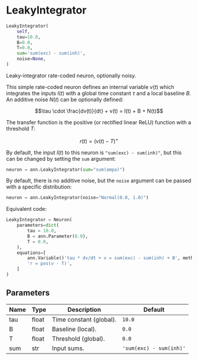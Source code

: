 # LeakyIntegrator { #ANNarchy.models.Neurons.LeakyIntegrator }

```python
LeakyIntegrator(
    self,
    tau=10.0,
    B=0.0,
    T=0.0,
    sum='sum(exc) - sum(inh)',
    noise=None,
)
```

Leaky-integrator rate-coded neuron, optionally noisy.

This simple rate-coded neuron defines an internal variable $v(t)$ which integrates the inputs $I(t)$ with a global time constant $\tau$ and a local baseline $B$. An additive noise $N(t)$ can be optionally defined: 

$$\tau \cdot \frac{dv(t)}{dt} + v(t) = I(t) + B + N(t)$$

The transfer function is the positive (or rectified linear ReLU) function with a threshold $T$:

$$r(t) = (v(t) - T)^+$$

By default, the input $I(t)$ to this neuron is `"sum(exc) - sum(inh)"`, but this can be changed by  setting the ``sum`` argument:

```python
neuron = ann.LeakyIntegrator(sum="sum(ampa)")
```

By default, there is no additive noise, but the ``noise`` argument can be passed with a specific distribution:

```python
neuron = ann.LeakyIntegrator(noise="Normal(0.0, 1.0)")
```

Equivalent code:

```python
LeakyIntegrator = Neuron(
    parameters=dict(
        tau = 10.0,
        B = ann.Parameter(0.0),
        T = 0.0,
    ), 
    equations=[
        ann.Variable()'tau * dv/dt + v = sum(exc) - sum(inh) + B', method=exponential),
        'r = pos(v - T)',
    ]
)
```

## Parameters {.doc-section .doc-section-parameters}

| Name   | Type   | Description             | Default                 |
|--------|--------|-------------------------|-------------------------|
| tau    | float  | Time constant (global). | `10.0`                  |
| B      | float  | Baseline (local).       | `0.0`                   |
| T      | float  | Threshold (global).     | `0.0`                   |
| sum    | str    | Input sums.             | `'sum(exc) - sum(inh)'` |